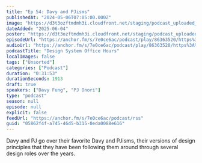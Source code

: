 ```yaml
---
title: "Ep 54: Davy and PJisms"
publishedAt: "2024-05-06T07:05:00.000Z"
image: "https://d3t3ozftmdmh3i.cloudfront.net/staging/podcast_uploaded_nologo/21047747/21047747-1699427880984-48d6ab24edbb5.jpg"
dateAdded: "2025-06-04"
poster: "https://d3t3ozftmdmh3i.cloudfront.net/staging/podcast_uploaded_nologo/21047747/21047747-1699427880984-48d6ab24edbb5.jpg"
episodeUrl: "https://anchor.fm/s/7e0ce6ac/podcast/play/86363520/https%3A%2F%2Fd3ctxlq1ktw2nl.cloudfront.net%2Fstaging%2F2024-4-6%2F327e2b0b-df6b-930d-88c8-7a43ff7c8d63.mp3"
audioUrl: "https://anchor.fm/s/7e0ce6ac/podcast/play/86363520/https%3A%2F%2Fd3ctxlq1ktw2nl.cloudfront.net%2Fstaging%2F2024-4-6%2F327e2b0b-df6b-930d-88c8-7a43ff7c8d63.mp3"
podcastTitle: "Design System Office Hours"
localImages: false
tags: ["Unsorted"]
categories: ["Podcast"]
duration: "0:31:53"
durationSeconds: 1913
draft: true
speakers: ["Davy Fung", "PJ Onori"]
type: "podcast"
season: null
episode: null
explicit: false
feedUrl: "https://anchor.fm/s/7e0ce6ac/podcast/rss"
guid: "05862f4f-a745-46d5-b315-0eda0088e616"
---
```

Davy and PJ go over their favorite Davy and PJisms, their versions of design principles that they have been following them around through several design roles over the years.
